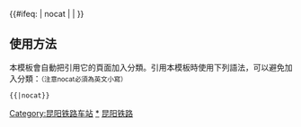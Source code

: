 {{鐵道路線|lua=1
|模板名稱 = 昆阳铁路
|名稱 = [[昆阳铁路]]
|代表色 = #0033c9
|Logo = [[File:China Railways.svg|17px]]
|背景顏色 = #FFFFFF
|車站列表 = 读书铺 ~ s唐房村s ~ 桃花村 ~ s小海口s ~ 白塔村 ~ 中滩站 (云南省) ~ 中谊村 ~ #昆阳站 (云南省)# （→[[昆玉铁路]]）
}}
<includeonly>{{#ifeq: {{{1}}} | nocat | <!--空--> | [[Category:昆阳铁路车站]] }}</includeonly><noinclude>

== 使用方法 ==
本模板會自動把引用它的頁面加入分類。引用本模板時使用下列語法，可以避免加入分類：<small>（注意nocat必須為英文小寫）</small>
 <nowiki>{{</nowiki>{{PAGENAME}}<nowiki>|nocat}}</nowiki>

[[Category:昆阳铁路车站|*]]
[[Category:中國鐵路路線模板|昆阳铁路]]

</noinclude>